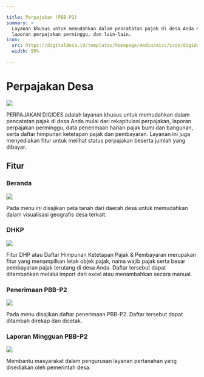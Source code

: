 ```yaml
---

title: Perpajakan (PBB-P2)
summary: >
  Layanan khusus untuk memudahkan dalam pencatatan pajak di desa Anda mulai dari rekapitulasi perpajakan, 
  laporan perpajakan perminggu, dan lain-lain.
icon:
  src: https://digitaldesa.id/templates/homepage/media/misc/icon/digides_perpajakan.svg
  width: 50%

---
```


<feature-section id="utama">

# Perpajakan Desa

<feature-image>

![](../../images/features/perpajakan-01.webp)

</feature-image>

PERPAJAKAN DIGIDES adalah layanan khusus untuk memudahkan dalam pencatatan pajak di desa Anda 
mulai dari rekapitulasi perpajakan, laporan perpajakan perminggu, data penerimaan harian pajak 
bumi dan bangunan, serta daftar himpunan ketetapan pajak dan pembayaran. Layanan ini juga 
menyediakan fitur untuk melihat status perpajakan beserta jumlah yang dibayar.

</feature-section>

## Fitur

<feature-section id="beranda">

### Beranda

<feature-image>

![](../../images/features/perpajakan-01.webp)

</feature-image>

Pada menu ini disajikan peta tanah dari daerah desa untuk memudahkan dalam visualisasi 
geografis desa terkait.

</feature-section>
<feature-section id="dhkp">

### DHKP

<feature-image>

![](../../images/features/fitur_perpajakan_dhkp.webp)

</feature-image>

Fitur DHP atau Daftar Himpunan Ketetapan Pajak & Pembayaran merupakan fitur yang menampilkan 
letak objek pajak, nama wajib pajak serta besar pembayaran pajak terutang di desa Anda. 
Daftar tersebut dapat ditambahkan melalui import dari excel atau menambahkan secara manual.

</feature-section>
<feature-section id="penerimaan">

### Penerimaan PBB-P2

<feature-image>

![](../../images/features/fitur_penerimaan_pbb.webp)

</feature-image>

Pada menu disajikan daftar penerimaan PBB-P2. Daftar tersebut dapat ditambah direkap dan dicetak.

</feature-section>
<feature-section id="laporan">

### Laporan Mingguan PBB-P2

<feature-image>

![](../../images/features/fitur_laporan_mingguan_pbb.webp)

</feature-image>

Membantu masyarakat dalam pengurusan layanan pertanahan yang disediakan oleh pemerintah desa.

</feature-section>